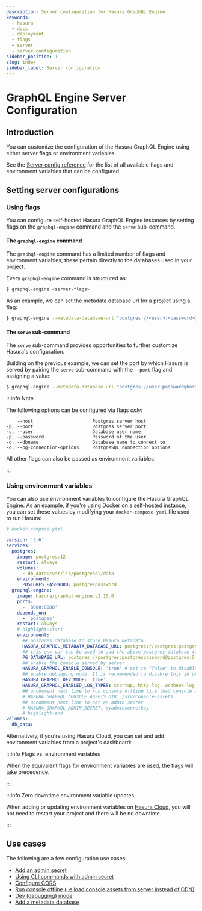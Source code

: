 ```yaml
---
description: Server configuration for Hasura GraphQL Engine
keywords:
  - hasura
  - docs
  - deployment
  - flags
  - server
  - server configuration
sidebar_position: 1
slug: index
sidebar_label: Server configuration
---
```



# GraphQL Engine Server Configuration

## Introduction

You can customize the configuration of the Hasura GraphQL Engine using either server flags or environment variables.

See the [Server config reference](/deployment/graphql-engine-flags/reference.mdx) for the list of all available flags
and environment variables that can be configured.

## Setting server configurations

### Using flags

You can configure self-hosted Hasura GraphQL Engine instances by setting flags on the `graphql-engine` command and the
`serve` sub-command.

#### The `graphql-engine` command

The `graphql-engine` command has a limited number of flags and environment variables; these pertain directly to the
databases used in your project.

Every `graphql-engine` command is structured as:

```bash
$ graphql-engine <server-flags>
```

As an example, we can set the metadata database url for a project using a flag:

```bash
$ graphql-engine --metadata-database-url "postgres://<user>:<password>@<host>:<port>/<db-name>"
```

#### The `serve` sub-command

The `serve` sub-command provides opportunities to further customize Hasura's configuration.

Building on the previous example, we can set the port by which Hasura is served by pairing the `serve` sub-command with
the `--port` flag and assigning a value:

```bash
$ graphql-engine --metadata-database-url "postgres://user:password@host:port/db-name" serve --port 3000
```

:::info Note

The following options can be configured via flags _only_:

```none
    --host                      Postgres server host
-p, --port                      Postgres server port
-u, --user                      Database user name
-p, --password                  Password of the user
-d, --dbname                    Database name to connect to
-o, --pg-connection-options     PostgreSQL connection options
```

All other flags can also be passed as environment variables.

:::

### Using environment variables

You can also use environment variables to configure the Hasura GraphQL Engine. As an example, if you're using
[Docker on a self-hosted instance](/deployment/deployment-guides/docker.mdx), you can set these values by modifying your
`docker-compose.yaml` file used to run Hasura:

```yaml
# docker-compose.yaml

version: '3.6'
services:
  postgres:
    image: postgres:12
    restart: always
    volumes:
      - db_data:/var/lib/postgresql/data
    environment:
      POSTGRES_PASSWORD: postgrespassword
  graphql-engine:
    image: hasura/graphql-engine:v2.15.0
    ports:
      - '8080:8080'
    depends_on:
      - 'postgres'
    restart: always
    # highlight-start
    environment:
      ## postgres database to store Hasura metadata
      HASURA_GRAPHQL_METADATA_DATABASE_URL: postgres://postgres:postgrespassword@postgres:5432/postgres
      ## this env var can be used to add the above postgres database to Hasura as a data source. this can be removed/updated based on your needs
      PG_DATABASE_URL: postgres://postgres:postgrespassword@postgres:5432/postgres
      ## enable the console served by server
      HASURA_GRAPHQL_ENABLE_CONSOLE: 'true' # set to "false" to disable console
      ## enable debugging mode. It is recommended to disable this in production
      HASURA_GRAPHQL_DEV_MODE: 'true'
      HASURA_GRAPHQL_ENABLED_LOG_TYPES: startup, http-log, webhook-log, websocket-log, query-log
      ## uncomment next line to run console offline (i.e load console assets from server instead of CDN)
      # HASURA_GRAPHQL_CONSOLE_ASSETS_DIR: /srv/console-assets
      ## uncomment next line to set an admin secret
      # HASURA_GRAPHQL_ADMIN_SECRET: myadminsecretkey
      # highlight-end
volumes:
  db_data:
```

Alternatively, if you're using Hasura Cloud, you can set and add environment variables from a project's dashboard:

<Thumbnail src="/img/deployment/server-config/cloud-env-var.png" alt="Setting env vars from Cloud" />

:::info Flags vs. environment variables

When the equivalent flags for environment variables are used, the flags will take precedence.

:::

:::info Zero downtime environment variable updates

When adding or updating environment variables on [Hasura Cloud](/hasura-cloud/overview.mdx), you will not need to
restart your project and there will be no downtime.

:::

## Use cases

The following are a few configuration use cases:

- [Add an admin secret](/deployment/graphql-engine-flags/config-examples.mdx#add-admin-secret)
- [Using CLI commands with admin secret](/deployment/graphql-engine-flags/config-examples.mdx#cli-with-admin-secret)
- [Configure CORS](/deployment/graphql-engine-flags/config-examples.mdx#configure-cors)
- [Run console offline (i.e load console assets from server instead of CDN)](/deployment/graphql-engine-flags/config-examples.mdx#console-assets-on-server)
- [Dev (debugging) mode](/deployment/graphql-engine-flags/config-examples.mdx#dev-mode)
- [Add a metadata database](/deployment/graphql-engine-flags/config-examples.mdx#add-metadata-database)
